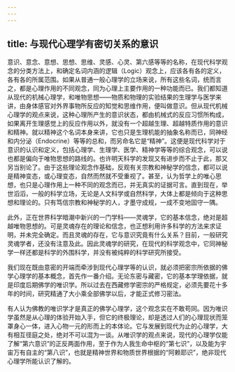 ```yaml
---
---
---
```

title: 与现代心理学有密切关系的意识
---




意识、意念、意想、思想、思维、灵感、心灵、第六感等等的名称，在现代科学观念的分类方法上，和确定名词内涵的逻辑（Logic）观念上，应该各有各的定义，各有各的所属范围。如果从普通一般心理学的立场来说，所有这些名词，统而言之，都是心理作用的不同观念，同为心理上主要作用的一种功能而已。我们都知道从现代的机械心理学，和唯物思想——物质和物理的实验结果的生理学与医学来讲，由身体感官对外界事物所反应的知觉和思维作用，便叫做意识。但从现代机械心理学的观点来说，这种心理所产生的意识状态，都由机械式的反应习惯所构成，如果离开生理感觉上的反应作用以外，就没有一个超越生理、超越特质作用的意识和精神。就以精神这个名词本身来讲，它也只是生理机能的抽象名称而已，同神经和内分泌（Endocrine）等等的总和，而另命名它是“精神”。这便是现代科学对于意识的认识和定义，包括心理学、生理学、医学、精神学等等的综合观念，可以说也都是偏向于唯物思想的路线的。也许明天科学的发现又有进步而不止于此，那又另当别论了。由于这些理论观念作基础，反观有关宗教和神秘学的信念，都可以说是精神变态，或心理变态，自然而然就不受重视了。甚至，认为哲学上的唯心思想，也只是心理作用上一种不同的观念而已，并无真实的证据可言。直到现在，举世滔滔，一般的科学立场，无论是人文科学或自然科学，大体上都是倾向于这种思想和理论的。只有笃信宗教和神秘学的人，才墨守成规，一成不变地固守一隅。

此外，正在世界科学暗潮中新兴的一门学科——灵魂学，它的基本信念，绝对是超越唯物思想的。可是灵魂存在的理论和信念，也正想利用许多科学的方法来求证明，并未完全确定。而且灵魂的存在，它与意识究竟有什么关系？目前，一般研究灵魂学者，还没有注意及此。因此灵魂学的研究，在现代的科学观念中，它同神秘学一样还都是科学的外围科学，并没有被纯粹的科学研究所接受。

我们现在既由意密的开端而牵涉到现代心理学等的认识，就必须把密宗所依据的佛学心理学的基本概念，首先作一番介绍。无论东密与藏密，它的基本学理依据，就是印度后期佛学的唯识学。所以过去在西藏修学密宗的严格规定，必须先要花十多年的时间，研究精通了大小乘全部佛学以后，才能正式修习密法。

有人认为佛教的唯识学才是真正的佛学心理学，这个观念实在不敢苟同。因为唯识学虽然是从心理的体验开始入手，但它的终极理论，却是透过人们的心理现状而笼罩身心一体，进入心物一元的形而上的本体论。它与发展到现代为止的心理学，大有相互径庭之处，绝对不可以混为一谈。从唯识学的观点来说，现代的心理学仅能了解“第六意识”的正反两面作用，至于作为人我生命中枢的“第七识”，以及能为宇宙万有自主的“第八识”，也就是精神世界和物质世界根据的“阿赖耶识”，绝非现代心理学所能认识了解的。